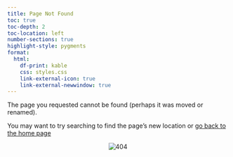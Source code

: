 ```yaml
---
title: Page Not Found
toc: true
toc-depth: 2
toc-location: left
number-sections: true
highlight-style: pygments
format:
  html:
    df-print: kable
    css: styles.css
    link-external-icon: true
    link-external-newwindow: true  
---
```


The page you requested cannot be found (perhaps it was moved or renamed).

You may want to try searching to find the page's new location or [go back to the home page](https://marce10.github.io/OTS_REU_OS_2024/)


<center><img src="images/404.png" alt="404"/></center>
